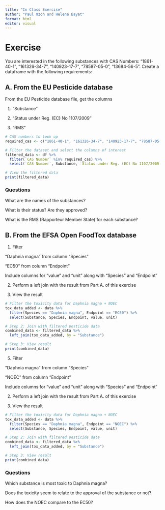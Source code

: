 ---
title: "In Class Exercise"
author: "Paul Ozoh and Helena Bayat"
format: html
editor: visual
---

# Exercise

You are interested in the following substances with CAS Numbers: "1861-40-1", "161326-34-7", "140923-17-7", "78587-05-0", "13684-56-5". Create a dataframe with the following requirements:

## A. From the EU Pesticide database

From the EU Pesticide database file, get the columns

1.  “Substance”

2.  “Status under Reg. (EC) No 1107/2009”

3.  “RMS”

```{r}
# CAS numbers to look up
required_cas <- c("1861-40-1", "161326-34-7", "140923-17-7", "78587-05-0", "13684-56-5")

# Filter the dataset and select the columns of interest
filtered_data <- df %>%
  filter(`CAS Number` %in% required_cas) %>%
  select(`CAS Number`, Substance, `Status under Reg. (EC) No 1107/2009`, RMS)

# View the filtered data
print(filtered_data)

```

### Questions

What are the names of the substances?

What is their status? Are they approved?

What is the RMS (Rapporteur Member State) for each substance?

## B. From the EFSA Open FoodTox database

1.  Filter

“Daphnia magna” from column “Species”

“EC50” from column “Endpoint”

Include columns for “value” and “unit” along with "Species" and "Endpoint"

2.  Perform a left join with the result from Part A. of this exercise

3.  View the result

```{r}
# Filter the toxicity data for Daphnia magna + NOEC
tox_data_added <- data %>%
  filter(Species == "Daphnia magna", Endpoint == "EC50") %>%
  select(Substance, Species, Endpoint, value, unit)

# Step 2: Join with filtered pesticide data
combined_data <- filtered_data %>%
  left_join(tox_data_added, by = "Substance")

# Step 3: View result
print(combined_data)

```

5.  Filter

“Daphnia magna” from column “Species”

“NOEC” from column “Endpoint”

Include columns for “value” and “unit” along with "Species" and "Endpoint"

2.  Perform a left join with the result from Part A. of this exercise

3.  View the result

```{r}
# Filter the toxicity data for Daphnia magna + NOEC
tox_data_added <- data %>%
  filter(Species == "Daphnia magna", Endpoint == "NOEC") %>%
  select(Substance, Species, Endpoint, value, unit)

# Step 2: Join with filtered pesticide data
combined_data <- filtered_data %>%
  left_join(tox_data_added, by = "Substance")

# Step 3: View result
print(combined_data)

```

### Questions

Which substance is most toxic to Daphnia magna?

Does the toxicity seem to relate to the approval of the substance or not?

How does the NOEC compare to the EC50?

